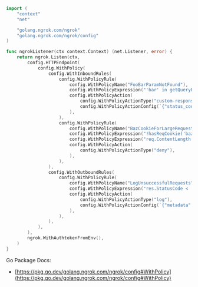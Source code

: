 ```go
import (
	"context"
	"net"

	"golang.ngrok.com/ngrok"
	"golang.ngrok.com/ngrok/config"
)

func ngrokListener(ctx context.Context) (net.Listener, error) {
	return ngrok.Listen(ctx,
		config.HTTPEndpoint(
			config.WithPolicy(
				config.WithInboundRules(
					config.WithPolicyRule(
						config.WithPolicyName("FooBarParamNotFound"),
						config.WithPolicyExpression("'bar' in getQueryParam('foo)"),
						config.WithPolicyAction(
							config.WithPolicyActionType("custom-response"),
							config.WithPolicyActionConfig(`{"status_code":404,"content_type":"text/plain","content":"not found"}`),
						),
					),
					config.WithPolicyRule(
						config.WithPolicyName("BazCookieForLargeRequests"),
						config.WithPolicyExpression("!hasReqCookie('baz')"),
						config.WithPolicyExpression("req.ContentLength > 5000"),
						config.WithPolicyAction(
							config.WithPolicyActionType("deny"),
						),
					),
				),
				config.WithOutboundRules(
					config.WithPolicyRule(
						config.WithPolicyName("LogUnsuccessfulRequests"),
						config.WithPolicyExpression("res.StatusCode < '200' && res.StatusCode >= '300'"),
						config.WithPolicyAction(
							config.WithPolicyActionType("log"),
							config.WithPolicyActionConfig(`{"metadata":{"hostport":"example.com:443","success":false}}`),
						),
					),
				),
			),
		),
		ngrok.WithAuthtokenFromEnv(),
	)
}
```
Go Package Docs:

- [https://pkg.go.dev/golang.ngrok.com/ngrok/config#WithPolicy](https://pkg.go.dev/golang.ngrok.com/ngrok/config#WithPolicy)